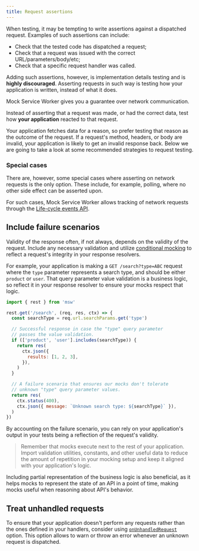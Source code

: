 ```yaml
---
title: Request assertions
---
```


When testing, it may be tempting to write assertions against a dispatched request. Examples of such assertions can include:

- Check that the tested code has dispatched a request;
- Check that a request was issued with the correct URL/parameters/body/etc;
- Check that a specific request handler was called.

Adding such assertions, however, is implementation details testing and is **highly discouraged**. Asserting requests in such way is testing how your application is written, instead of what it does.

Mock Service Worker gives you a guarantee over network communication.

<Hint mode="success">
  Instead of asserting that a request was made, or had the correct data, test
  how <strong>your application</strong> reacted to that request.
</Hint>

Your application fetches data for a reason, so prefer testing that reason as the outcome of the request. If a request's method, headers, or body are invalid, your application is likely to get an invalid response back. Below we are going to take a look at some recommended strategies to request testing.

### Special cases

There are, however, some special cases where asserting on network requests is the only option. These include, for example, polling, where no other side effect can be asserted upon.

For such cases, Mock Service Worker allows tracking of network requests through the [Life-cycle events API](https://mswjs.io/docs/extensions/life-cycle-events#tracking-a-request).

## Include failure scenarios

Validity of the response often, if not always, depends on the validity of the request. Include any necessary validation and utilize [conditional mocking](/docs/basics/response-resolver#conditional-response) to reflect a request's integrity in your response resolvers.

For example, your application is making a `GET /search?type=ABC` request where the `type` parameter represents a search type, and should be either `product` or `user`. That query parameter value validation is a business logic, so reflect it in your response resolver to ensure your mocks respect that logic.

```js showLineNumbers focusedLines=6-14,16-21
import { rest } from 'msw'

rest.get('/search', (req, res, ctx) => {
  const searchType = req.url.searchParams.get('type')

  // Successful response in case the "type" query parameter
  // passes the value validation.
  if (['product', 'user'].includes(searchType)) {
    return res(
      ctx.json({
        results: [1, 2, 3],
      }),
    )
  }

  // A failure scenario that ensures our mocks don't tolerate
  // unknown "type" query parameter values.
  return res(
    ctx.status(400),
    ctx.json({ message: `Unknown search type: ${searchType}` }),
  )
})
```

By accounting on the failure scenario, you can rely on your application's output in your tests being a reflection of the request's validity.

> Remember that mocks execute next to the rest of your application. Import validation utilities, constants, and other useful data to reduce the amount of repetition in your mocking setup and keep it aligned with your application's logic.

Including partial representation of the business logic is also beneficial, as it helps mocks to represent the state of an API in a point of time, making mocks useful when reasoning about API's behavior.

## Treat unhandled requests

To ensure that your application doesn't perform any requests rather than the ones defined in your handlers, consider using [`onUnhandledRequest`](/docs/api/setup-server/listen#onunhandledrequest) option. This option allows to warn or throw an error whenever an unknown request is dispatched.
